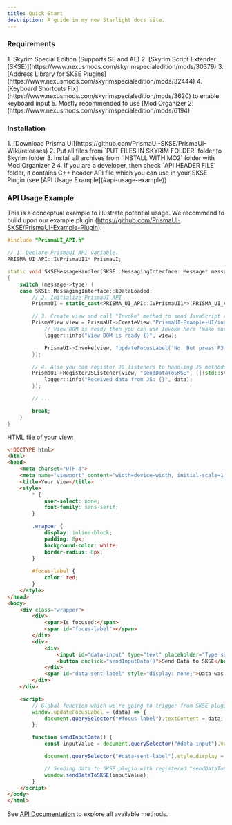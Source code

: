 ```yaml
---
title: Quick Start
description: A guide in my new Starlight docs site.
---
```



### Requirements
<Steps>
  1. Skyrim Special Edition (Supports SE and AE)
  2. [Skyrim Script Extender (SKSE)](https://www.nexusmods.com/skyrimspecialedition/mods/30379)
  3. [Address Library for SKSE Plugins](https://www.nexusmods.com/skyrimspecialedition/mods/32444)
  4. [Keyboard Shortcuts Fix](https://www.nexusmods.com/skyrimspecialedition/mods/3620) to enable keyboard input
  5. Mostly recommended to use [Mod Organizer 2](https://www.nexusmods.com/skyrimspecialedition/mods/6194)
</Steps>

### Installation
<Steps>
  1. [Download Prisma UI](https://github.com/PrismaUI-SKSE/PrismaUI-Wiki/releases)
  2. Put all files from `PUT FILES IN SKYRIM FOLDER` folder to Skyrim folder
  3. Install all archives from `INSTALL WITH MO2` folder with Mod Organizer 2
  4. If you are a developer, then check `API HEADER FILE` folder, it contains C++ header API file which you can use in your SKSE Plugin (see [API Usage Example](#api-usage-example))
</Steps>

### API Usage Example

This is a conceptual example to illustrate potential usage. We recommend to build upon our example plugin (https://github.com/PrismaUI-SKSE/PrismaUI-Example-Plugin).

```cpp
#include "PrismaUI_API.h"

// 1. Declare PrismaUI API variable.
PRISMA_UI_API::IVPrismaUI1* PrismaUI;

static void SKSEMessageHandler(SKSE::MessagingInterface::Message* message)
{
    switch (message->type) {
    case SKSE::MessagingInterface::kDataLoaded:
        // 2. Initialize PrismaUI API
        PrismaUI = static_cast<PRISMA_UI_API::IVPrismaUI1*>(PRISMA_UI_API::RequestPluginAPI(PRISMA_UI_API::InterfaceVersion::V1));

        // 3. Create view and call "Invoke" method to send JavaScript code to view when DOM is ready.
        PrismaView view = PrismaUI->CreateView("PrismaUI-Example-UI/index.html", [](PrismaView view) -> void {
            // View DOM is ready then you can use Invoke here (make sure that your JS methods are available after DOM is ready).
            logger::info("View DOM is ready {}", view);

            PrismaUI->Invoke(view, "updateFocusLabel('No. But press F3 to focus!')");
        });

        // 4. Also you can register JS listeners to handling JS methods calls.
        PrismaUI->RegisterJSListener(view, "sendDataToSKSE", [](std::string data) -> void {
            logger::info("Received data from JS: {}", data);
        });

        // ...

        break;
    }
}
```
HTML file of your view:
```html
<!DOCTYPE html>
<html>
<head>
    <meta charset="UTF-8">
    <meta name="viewport" content="width=device-width, initial-scale=1.0">
    <title>Your View</title>
    <style>
        * {
            user-select: none;
            font-family: sans-serif;
        }

        .wrapper {
            display: inline-block;
            padding: 8px;
            background-color: white;
            border-radius: 8px;
        }
        
        #focus-label {
            color: red;
        }
    </style>
</head>
<body>
    <div class="wrapper">
        <div>
            <span>Is focused:</span>
            <span id="focus-label"></span>
        </div>
        <div>
            <div>
                <input id="data-input" type="text" placeholder="Type some data..." />
                <button onclick="sendInputData()">Send Data to SKSE</button>
            </div>
            <span id="data-sent-label" style="display: none;">Data was successfully sent, check your plugin log file!</span>
        </div>
    </div>

    <script>
        // Global function which we're going to trigger from SKSE plugin with Invoke().
        window.updateFocusLabel = (data) => {
            document.querySelector("#focus-label").textContent = data;
        };

        function sendInputData() {
            const inputValue = document.querySelector("#data-input").value;

            document.querySelector("#data-sent-label").style.display = 'inline';

            // Sending data to SKSE plugin with registered "sendDataToSKSE" JS listener.
            window.sendDataToSKSE(inputValue);
        }
    </script>
</body>
</html>
```
See [API Documentation](https://github.com/PrismaUI-SKSE/PrismaUI-Wiki/wiki/2.-API) to explore all available methods.
